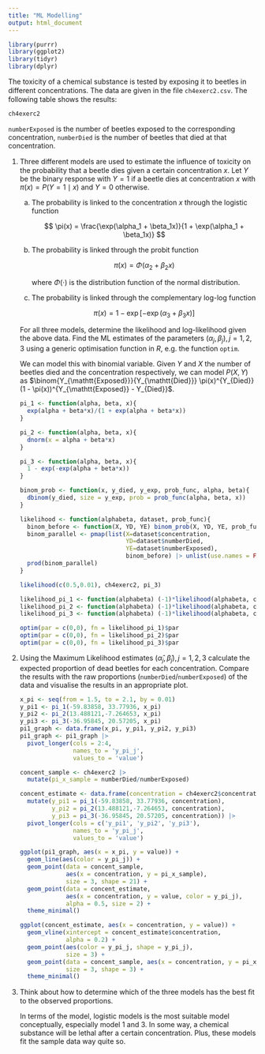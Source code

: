 ```yaml
---
title: "ML Modelling"
output: html_document
---
```


```r
library(purrr)
library(ggplot2)
library(tidyr)
library(dplyr)
```

The toxicity of a chemical substance is tested by exposing it to beetles in different concentrations. The data are given in the ﬁle `ch4exerc2.csv`. The following table shows the results:

```r
ch4exerc2
```

`numberExposed` is the number of beetles exposed to the corresponding concentration, `numberDied` is the number of beetles that died at that concentration.

1.  Three different models are used to estimate the inﬂuence of toxicity on the probability that a beetle dies given a certain concentration $x$. Let $Y$ be the binary response with $Y=1$ if a beetle dies at concentration $x$ with $\pi(x) = P(Y = 1 \mid x)$ and $Y = 0$ otherwise.

    (a) The probability is linked to the concentration $x$ through the logistic function

        $$
        \pi(x) = \frac{\exp(\alpha_1 + \beta_1x)}{1 + \exp(\alpha_1 + \beta_1x)}
        $$

    (b) The probability is linked through the probit function

        $$
        \pi(x) = \Phi(\alpha_2 + \beta_2x)
        $$

        where $\Phi(\cdot)$ is the distribution function of the normal distribution.

    (c) The probability is linked through the complementary log-log function

        $$
        \pi(x) = 1- \exp[-\exp(\alpha_3 + \beta_3x)]
        $$

    For all three models, determine the likelihood and log-likelihood given the above data. Find the ML estimates of the parameters $(\alpha_j, \beta_j), j=1,2,3$ using a generic optimisation function in $R$, e.g. the function `optim`.

    We can model this with binomial variable. Given $Y$ and $X$ the number of beetles died and the concentration respectively, we can model $P(X,Y)$ as $\binom{Y_{\mathtt{Exposed}}}{Y_{\mathtt{Died}}} \pi(x)^{Y_{Died}} (1 - \pi(x))^{Y_{\mathtt{Exposed}} - Y_{Died}}$.

    ```r
    pi_1 <- function(alpha, beta, x){
      exp(alpha + beta*x)/(1 + exp(alpha + beta*x))
    }

    pi_2 <- function(alpha, beta, x){
      dnorm(x = alpha + beta*x)
    }

    pi_3 <- function(alpha, beta, x){
      1 - exp(-exp(alpha + beta*x))
    }
    ```

    ```r
    binom_prob <- function(x, y_died, y_exp, prob_func, alpha, beta){
      dbinom(y_died, size = y_exp, prob = prob_func(alpha, beta, x))
    }

    likelihood <- function(alphabeta, dataset, prob_func){
      binom_before <- function(X, YD, YE) binom_prob(X, YD, YE, prob_func, alphabeta[1], alphabeta[2])
      binom_parallel <- pmap(list(X=dataset$concentration, 
                                  YD=dataset$numberDied, 
                                  YE=dataset$numberExposed), 
                                  binom_before) |> unlist(use.names = FALSE)
      prod(binom_parallel)
    }

    likelihood(c(0.5,0.01), ch4exerc2, pi_3)
    ```

    ```r
    likelihood_pi_1 <- function(alphabeta) (-1)*likelihood(alphabeta, ch4exerc2, pi_1) |> log()
    likelihood_pi_2 <- function(alphabeta) (-1)*likelihood(alphabeta, ch4exerc2, pi_2) |> log()
    likelihood_pi_3 <- function(alphabeta) (-1)*likelihood(alphabeta, ch4exerc2, pi_3) |> log()

    optim(par = c(0,0), fn = likelihood_pi_1)$par
    optim(par = c(0,0), fn = likelihood_pi_2)$par
    optim(par = c(0,0), fn = likelihood_pi_3)$par
    ```

2.  Using the Maximum Likelihood estimates $(\hat{\alpha}_j, \hat{\beta}_j),j=1,2,3$ calculate the expected proportion of dead beetles for each concentration. Compare the results with the raw proportions (`numberDied`/`numberExposed`) of the data and visualise the results in an appropriate plot.

    ```r
    x_pi <- seq(from = 1.5, to = 2.1, by = 0.01)
    y_pi1 <- pi_1(-59.83858, 33.77936, x_pi)
    y_pi2 <- pi_2(13.488121,-7.264653, x_pi)
    y_pi3 <- pi_3(-36.95845, 20.57205, x_pi)
    pi1_graph <- data.frame(x_pi, y_pi1, y_pi2, y_pi3)
    pi1_graph <- pi1_graph |>
      pivot_longer(cols = 2:4,
                   names_to = 'y_pi_j',
                   values_to = 'value')

    concent_sample <- ch4exerc2 |>
      mutate(pi_x_sample = numberDied/numberExposed)

    concent_estimate <- data.frame(concentration = ch4exerc2$concentration) |>
      mutate(y_pi1 = pi_1(-59.83858, 33.77936, concentration),
             y_pi2 = pi_2(13.488121,-7.264653, concentration),
             y_pi3 = pi_3(-36.95845, 20.57205, concentration)) |>
      pivot_longer(cols = c('y_pi1', 'y_pi2', 'y_pi3'),
                   names_to = 'y_pi_j',
                   values_to = 'value')
    ```

    ```r
    ggplot(pi1_graph, aes(x = x_pi, y = value)) +
      geom_line(aes(color = y_pi_j)) +
      geom_point(data = concent_sample, 
                 aes(x = concentration, y = pi_x_sample), 
                 size = 3, shape = 21) +
      geom_point(data = concent_estimate, 
                 aes(x = concentration, y = value, color = y_pi_j),
                 alpha = 0.5, size = 2) +
      theme_minimal()
    ```

    ```r
    ggplot(concent_estimate, aes(x = concentration, y = value)) +
      geom_vline(xintercept = concent_estimate$concentration,
                 alpha = 0.2) +
      geom_point(aes(color = y_pi_j, shape = y_pi_j),
                 size = 3) + 
      geom_point(data = concent_sample, aes(x = concentration, y = pi_x_sample),
                 size = 3, shape = 3) +
      theme_minimal()
    ```

3.  Think about how to determine which of the three models has the best ﬁt to the observed proportions.

    In terms of the model, logistic models is the most suitable model conceptually, especially model 1 and 3. In some way, a chemical substance will be lethal after a certain concentration. Plus, these models fit the sample data way quite so.
